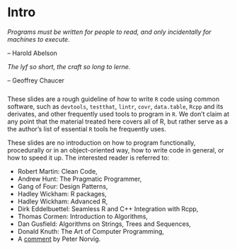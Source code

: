 # Intro

<div>
  <i>Programs must be written for people to read, and only incidentally for machines to execute.</i>
</div>
<div class="quote">
-- Harold Abelson
</div>
<div style="margin-top: 2%">
  <i>The lyf so short, the craft so long to lerne.</i>
</div>
<div class="quote" style="margin-bottom: 5%">
-- Geoffrey Chaucer
</div>


These slides are a rough guideline of how to write `R` code using common
software, such as `devtools`, `testthat`, `lintr`, `covr`, `data.table`, `Rcpp` and its derivates, and other frequently used tools to program in `R`. We don't claim at any point that the material treated here covers all of R, but rather serve as a the author's list of essential `R` tools he frequently uses.

These slides are no introduction on how to program functionally, procedurally or in an object-oriented way, how to write code in general, or how to speed it up. The interested reader is referred to:

- Robert Martin: Clean Code,
- Andrew Hunt: The Pragmatic Programmer,
- Gang of Four: Design Patterns,
- Hadley Wickham: R packages,
- Hadley Wickham: Advanced R,
- Dirk Eddelbuettel: Seamless R and C++ Integration with Rcpp,
- Thomas Cormen: Introduction to Algorithms,
- Dan Gusfield: Algorithms on Strings, Trees and Sequences,
- Donald Knuth: The Art of Computer Programming,
- A <a href="http://norvig.com/21-days.html">comment</a> by Peter Norvig.
